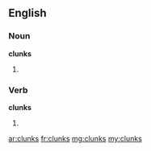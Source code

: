 ==English==

===Noun===
'''clunks'''

# {{plural of|clunk}}

===Verb===
'''clunks'''

# {{third-person singular of|clunk}}

[[ar:clunks]]
[[fr:clunks]]
[[mg:clunks]]
[[my:clunks]]